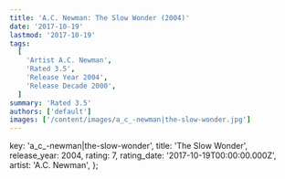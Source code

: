 ```yaml
---
title: 'A.C. Newman: The Slow Wonder (2004)'
date: '2017-10-19'
lastmod: '2017-10-19'
tags:
  [
    'Artist A.C. Newman',
    'Rated 3.5',
    'Release Year 2004',
    'Release Decade 2000',
  ]
summary: 'Rated 3.5'
authors: ['default']
images: ['/content/images/a_c_-newman|the-slow-wonder.jpg']
---
```


  key: 'a_c_-newman|the-slow-wonder',
  title: 'The Slow Wonder',
  release_year: 2004,
  rating: 7,
  rating_date: '2017-10-19T00:00:00.000Z',
  artist: 'A.C. Newman',
};

<MusicRating data={data} />
